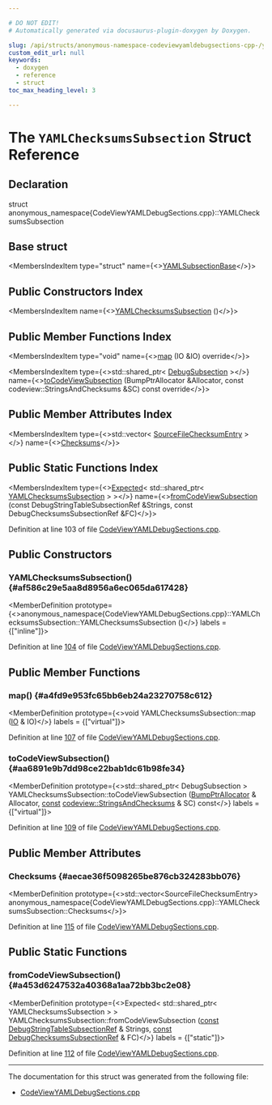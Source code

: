 ```yaml
---

# DO NOT EDIT!
# Automatically generated via docusaurus-plugin-doxygen by Doxygen.

slug: /api/structs/anonymous-namespace-codeviewyamldebugsections-cpp-/yamlchecksumssubsection
custom_edit_url: null
keywords:
  - doxygen
  - reference
  - struct
toc_max_heading_level: 3

---
```





# The `YAMLChecksumsSubsection` Struct Reference

<DoxygenPage pluginConfig={pluginConfig}>



## Declaration

<CodeBlock>struct anonymous_namespace{CodeViewYAMLDebugSections.cpp}::YAMLChecksumsSubsection</CodeBlock>

## Base struct

<MembersIndex>

<MembersIndexItem
  type="struct"
  name={<><a href="/docs/api/structs/llvm/codeviewyaml/detail/yamlsubsectionbase">YAMLSubsectionBase</a></>}>
</MembersIndexItem>

</MembersIndex>

## Public Constructors Index

<MembersIndex>

<MembersIndexItem
  name={<><a href="#af586c29e5aa8d8956a6ec065da617428">YAMLChecksumsSubsection</a> ()</>}>
</MembersIndexItem>

</MembersIndex>

## Public Member Functions Index

<MembersIndex>

<MembersIndexItem
  type="void"
  name={<><a href="#a4fd9e953fc65bb6eb24a23270758c612">map</a> (IO &amp;IO) override</>}>
</MembersIndexItem>

<MembersIndexItem
  type={<>std::shared&#95;ptr&lt; <a href="/docs/api/classes/llvm/codeview/debugsubsection">DebugSubsection</a> &gt;</>}
  name={<><a href="#aa6891e9b7dd98ce22bab1dc61b98fe34">toCodeViewSubsection</a> (BumpPtrAllocator &amp;Allocator, const codeview::StringsAndChecksums &amp;SC) const override</>}>
</MembersIndexItem>

</MembersIndex>

## Public Member Attributes Index

<MembersIndex>

<MembersIndexItem
  type={<>std::vector&lt; <a href="/docs/api/structs/llvm/codeviewyaml/sourcefilechecksumentry">SourceFileChecksumEntry</a> &gt;</>}
  name={<><a href="#aecae36f5098265be876cb324283bb076">Checksums</a></>}>
</MembersIndexItem>

</MembersIndex>

## Public Static Functions Index

<MembersIndex>

<MembersIndexItem
  type={<><a href="/docs/api/classes/llvm/expected">Expected</a>&lt; std::shared&#95;ptr&lt; <a href="/docs/api/structs/anonymous-namespace-codeviewyamldebugsections-cpp-/yamlchecksumssubsection">YAMLChecksumsSubsection</a> &gt; &gt;</>}
  name={<><a href="#a453d6247532a40368a1aa72bb3bc2e08">fromCodeViewSubsection</a> (const DebugStringTableSubsectionRef &amp;Strings, const DebugChecksumsSubsectionRef &amp;FC)</>}>
</MembersIndexItem>

</MembersIndex>


Definition at line 103 of file <a href="/docs/api/files/lib/lib/objectyaml/codeviewyamldebugsections-cpp">CodeViewYAMLDebugSections.cpp</a>.

<SectionDefinition>

## Public Constructors

### YAMLChecksumsSubsection() {#af586c29e5aa8d8956a6ec065da617428}

<MemberDefinition
  prototype={<>anonymous&#95;namespace&#123;CodeViewYAMLDebugSections.cpp&#125;::YAMLChecksumsSubsection::YAMLChecksumsSubsection ()</>}
  labels = {["inline"]}>

Definition at line <a href="/docs/api/files/lib/lib/objectyaml/codeviewyamldebugsections-cpp/#l00104">104</a> of file <a href="/docs/api/files/lib/lib/objectyaml/codeviewyamldebugsections-cpp">CodeViewYAMLDebugSections.cpp</a>.
</MemberDefinition>

</SectionDefinition>

<SectionDefinition>

## Public Member Functions

### map() {#a4fd9e953fc65bb6eb24a23270758c612}

<MemberDefinition
  prototype={<>void YAMLChecksumsSubsection::map (<a href="/docs/api/classes/llvm/yaml/io">IO</a> &amp; IO)</>}
  labels = {["virtual"]}>

Definition at line <a href="/docs/api/files/lib/lib/objectyaml/codeviewyamldebugsections-cpp/#l00107">107</a> of file <a href="/docs/api/files/lib/lib/objectyaml/codeviewyamldebugsections-cpp">CodeViewYAMLDebugSections.cpp</a>.
</MemberDefinition>

### toCodeViewSubsection() {#aa6891e9b7dd98ce22bab1dc61b98fe34}

<MemberDefinition
  prototype={<>std::shared&#95;ptr&lt; DebugSubsection &gt; YAMLChecksumsSubsection::toCodeViewSubsection (<a href="/docs/api/namespaces/llvm/#a8e612822d4ba7bb36c9c79582a567108">BumpPtrAllocator</a> &amp; Allocator, <a href="/docs/api/files/lib/lib/target/lib/target/aarch64/aarch64promoteconstant-cpp/#a90f8350fecae261c25be85d38b451bff">const</a> <a href="/docs/api/classes/llvm/codeview/stringsandchecksums">codeview::StringsAndChecksums</a> &amp; SC) const</>}
  labels = {["virtual"]}>

Definition at line <a href="/docs/api/files/lib/lib/objectyaml/codeviewyamldebugsections-cpp/#l00109">109</a> of file <a href="/docs/api/files/lib/lib/objectyaml/codeviewyamldebugsections-cpp">CodeViewYAMLDebugSections.cpp</a>.
</MemberDefinition>

</SectionDefinition>

<SectionDefinition>

## Public Member Attributes

### Checksums {#aecae36f5098265be876cb324283bb076}

<MemberDefinition
  prototype={<>std::vector&lt;SourceFileChecksumEntry&gt; anonymous&#95;namespace&#123;CodeViewYAMLDebugSections.cpp&#125;::YAMLChecksumsSubsection::Checksums</>}>

Definition at line <a href="/docs/api/files/lib/lib/objectyaml/codeviewyamldebugsections-cpp/#l00115">115</a> of file <a href="/docs/api/files/lib/lib/objectyaml/codeviewyamldebugsections-cpp">CodeViewYAMLDebugSections.cpp</a>.
</MemberDefinition>

</SectionDefinition>

<SectionDefinition>

## Public Static Functions

### fromCodeViewSubsection() {#a453d6247532a40368a1aa72bb3bc2e08}

<MemberDefinition
  prototype={<>Expected&lt; std::shared&#95;ptr&lt; YAMLChecksumsSubsection &gt; &gt; YAMLChecksumsSubsection::fromCodeViewSubsection (<a href="/docs/api/files/lib/lib/target/lib/target/aarch64/aarch64promoteconstant-cpp/#a90f8350fecae261c25be85d38b451bff">const</a> <a href="/docs/api/classes/llvm/codeview/debugstringtablesubsectionref">DebugStringTableSubsectionRef</a> &amp; Strings, <a href="/docs/api/files/lib/lib/target/lib/target/aarch64/aarch64promoteconstant-cpp/#a90f8350fecae261c25be85d38b451bff">const</a> <a href="/docs/api/classes/llvm/codeview/debugchecksumssubsectionref">DebugChecksumsSubsectionRef</a> &amp; FC)</>}
  labels = {["static"]}>

Definition at line <a href="/docs/api/files/lib/lib/objectyaml/codeviewyamldebugsections-cpp/#l00112">112</a> of file <a href="/docs/api/files/lib/lib/objectyaml/codeviewyamldebugsections-cpp">CodeViewYAMLDebugSections.cpp</a>.
</MemberDefinition>

</SectionDefinition>

<hr/>

The documentation for this struct was generated from the following file:

<ul>
<li><a href="/docs/api/files/lib/lib/objectyaml/codeviewyamldebugsections-cpp">CodeViewYAMLDebugSections.cpp</a></li>
</ul>

</DoxygenPage>
